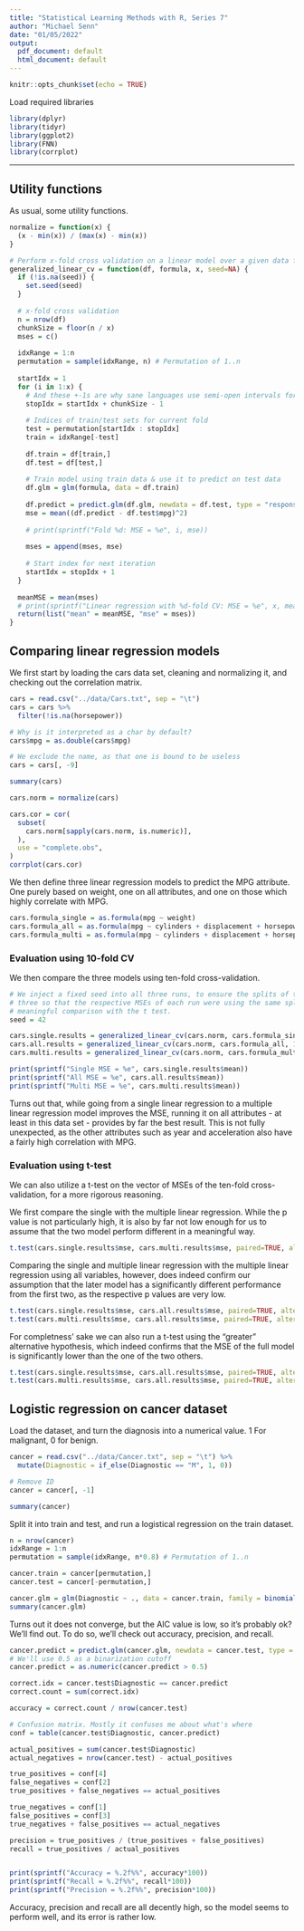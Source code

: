 ```yaml
---
title: "Statistical Learning Methods with R, Series 7"
author: "Michael Senn"
date: "01/05/2022"
output:
  pdf_document: default
  html_document: default
---    
```


```r
knitr::opts_chunk$set(echo = TRUE)
```            

Load required libraries

```r
library(dplyr)
library(tidyr)
library(ggplot2)
library(FNN)
library(corrplot)
```

---

## Utility functions

As usual, some utility functions.

```r
normalize = function(x) {
  (x - min(x)) / (max(x) - min(x))
}
```

```r
# Perform x-fold cross validation on a linear model over a given data frame
generalized_linear_cv = function(df, formula, x, seed=NA) {
  if (!is.na(seed)) {
    set.seed(seed)
  }
  
  # x-fold cross validation
  n = nrow(df)
  chunkSize = floor(n / x)
  mses = c()
  
  idxRange = 1:n
  permutation = sample(idxRange, n) # Permutation of 1..n
  
  startIdx = 1
  for (i in 1:x) {
    # And these +-1s are why sane languages use semi-open intervals for indexing of collections
    stopIdx = startIdx + chunkSize - 1
    
    # Indices of train/test sets for current fold
    test = permutation[startIdx : stopIdx]
    train = idxRange[-test]
    
    df.train = df[train,]
    df.test = df[test,]
    
    # Train model using train data & use it to predict on test data
    df.glm = glm(formula, data = df.train)
    
    df.predict = predict.glm(df.glm, newdata = df.test, type = "response")
    mse = mean((df.predict - df.test$mpg)^2)
    
    # print(sprintf("Fold %d: MSE = %e", i, mse))
    
    mses = append(mses, mse)
    
    # Start index for next iteration
    startIdx = stopIdx + 1
  }
  
  meanMSE = mean(mses)
  # print(sprintf("Linear regression with %d-fold CV: MSE = %e", x, meanMSE))
  return(list("mean" = meanMSE, "mse" = mses))
}
```



## Comparing linear regression models

We first start by loading the cars data set, cleaning and normalizing it, and checking out the correlation matrix.

```r
cars = read.csv("../data/Cars.txt", sep = "\t")
cars = cars %>%
  filter(!is.na(horsepower))

# Why is it interpreted as a char by default?
cars$mpg = as.double(cars$mpg)

# We exclude the name, as that one is bound to be useless
cars = cars[, -9]

summary(cars)

cars.norm = normalize(cars)

cars.cor = cor(
  subset(
    cars.norm[sapply(cars.norm, is.numeric)],
  ),  
  use = "complete.obs",
)
corrplot(cars.cor)
```

We then define three linear regression models to predict the MPG attribute. One purely based on weight, one on all attributes, and one on those which highly correlate with MPG.
```r
cars.formula_single = as.formula(mpg ~ weight)
cars.formula_all = as.formula(mpg ~ cylinders + displacement + horsepower + weight + acceleration + year + origin)
cars.formula_multi = as.formula(mpg ~ cylinders + displacement + horsepower + weight)
```

### Evaluation using 10-fold CV

We then compare the three models using ten-fold cross-validation.

```r
# We inject a fixed seed into all three runs, to ensure the splits of the CV are equal for all 
# three so that the respective MSEs of each run were using the same split, allowing a more 
# meaningful comparison with the t test.
seed = 42

cars.single.results = generalized_linear_cv(cars.norm, cars.formula_single, 10, seed)
cars.all.results = generalized_linear_cv(cars.norm, cars.formula_all, 10, seed)
cars.multi.results = generalized_linear_cv(cars.norm, cars.formula_multi, 10, seed)

print(sprintf("Single MSE = %e", cars.single.results$mean))
print(sprintf("All MSE = %e", cars.all.results$mean))
print(sprintf("Multi MSE = %e", cars.multi.results$mean))
```

Turns out that, while going from a single linear regression to a multiple linear regression model improves the MSE, running it on all attributes - at least in this data set - provides by far the best result. This is not fully unexpected, as the other attributes such as year and acceleration also have a fairly high correlation with MPG.

### Evaluation using t-test

We can also utilize a t-test on the vector of MSEs of the ten-fold cross-validation, for a more rigorous reasoning.

We first compare the single with the multiple linear regression. While the p value is not particularly high, it is also by far not low enough for us to assume that the two model perform different in a meaningful way.
```r
t.test(cars.single.results$mse, cars.multi.results$mse, paired=TRUE, alternative="two.sided")
```


Comparing the single and multiple linear regression with the multiple linear regression using all variables, however, does indeed confirm our assumption that the later model has a significantly different performance from the first two, as the respective p values are very low.
```r
t.test(cars.single.results$mse, cars.all.results$mse, paired=TRUE, alternative="two.sided")
t.test(cars.multi.results$mse, cars.all.results$mse, paired=TRUE, alternative="two.sided")
```
For completness' sake we can also run a t-test using the "greater" alternative hypothesis, which indeed confirms that the MSE of the full model is significantly lower than the one of the two others.
```r
t.test(cars.single.results$mse, cars.all.results$mse, paired=TRUE, alternative="greater")
t.test(cars.multi.results$mse, cars.all.results$mse, paired=TRUE, alternative="greater")
```
## Logistic regression on cancer dataset

Load the dataset, and turn the diagnosis into a numerical value. 1 For malignant, 0 for benign.

```r
cancer = read.csv("../data/Cancer.txt", sep = "\t") %>%
  mutate(Diagnostic = if_else(Diagnostic == "M", 1, 0))

# Remove ID
cancer = cancer[, -1]

summary(cancer)
```

Split it into train and test, and run a logistical regression on the train dataset.
```r
n = nrow(cancer)
idxRange = 1:n
permutation = sample(idxRange, n*0.8) # Permutation of 1..n

cancer.train = cancer[permutation,]
cancer.test = cancer[-permutation,]

cancer.glm = glm(Diagnostic ~ ., data = cancer.train, family = binomial(link = "logit"))
summary(cancer.glm)
```

Turns out it does not converge, but the AIC value is low, so it's probably ok? We'll find out. To do so, we'll check out accuracy, precision, and recall.

```r
cancer.predict = predict.glm(cancer.glm, newdata = cancer.test, type = "response")
# We'll use 0.5 as a binarization cutoff
cancer.predict = as.numeric(cancer.predict > 0.5)

correct.idx = cancer.test$Diagnostic == cancer.predict
correct.count = sum(correct.idx)

accuracy = correct.count / nrow(cancer.test)

# Confusion matrix. Mostly it confuses me about what's where
conf = table(cancer.test$Diagnostic, cancer.predict)

actual_positives = sum(cancer.test$Diagnostic)
actual_negatives = nrow(cancer.test) - actual_positives

true_positives = conf[4]
false_negatives = conf[2]
true_positives + false_negatives == actual_positives

true_negatives = conf[1]
false_positives = conf[3]
true_negatives + false_positives == actual_negatives

precision = true_positives / (true_positives + false_positives)
recall = true_positives / actual_positives


print(sprintf("Accuracy = %.2f%%", accuracy*100))
print(sprintf("Recall = %.2f%%", recall*100))
print(sprintf("Precision = %.2f%%", precision*100))
```

Accuracy, precision and recall are all decently high, so the model seems to perform well, and its error is rather low.
